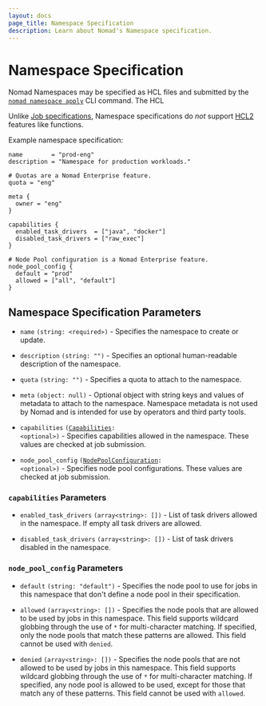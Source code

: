 ```yaml
---
layout: docs
page_title: Namespace Specification
description: Learn about Nomad's Namespace specification.
---
```


# Namespace Specification

Nomad Namespaces may be specified as HCL files and submitted by the [`nomad
namespace apply`][cli_ns_apply] CLI command. The HCL

Unlike [Job specifications][jobspecs], Namespace specifications do *not*
support [HCL2][hcl2] features like functions.

Example namespace specification:

```hcl
name        = "prod-eng"
description = "Namespace for production workloads."

# Quotas are a Nomad Enterprise feature.
quota = "eng"

meta {
  owner = "eng"
}

capabilities {
  enabled_task_drivers  = ["java", "docker"]
  disabled_task_drivers = ["raw_exec"]
}

# Node Pool configuration is a Nomad Enterprise feature.
node_pool_config {
  default = "prod"
  allowed = ["all", "default"]
}
```

## Namespace Specification Parameters

- `name` `(string: <required>)` - Specifies the namespace to create or update.

- `description` `(string: "")` - Specifies an optional human-readable
  description of the namespace.

- `quota` `(string: "")` <EnterpriseAlert inline /> - Specifies a quota to
  attach to the namespace.

- `meta` `(object: null)` - Optional object with string keys and values of
  metadata to attach to the namespace. Namespace metadata is not used by Nomad
  and is intended for use by operators and third party tools.

- `capabilities` <code>([Capabilities](#capabilities-parameters): &lt;optional&gt;)</code> -
  Specifies capabilities allowed in the namespace. These values are checked at
  job submission.

- `node_pool_config` <code>([NodePoolConfiguration](#node_pool_config-parameters): &lt;optional&gt;)</code> <EnterpriseAlert inline /> -
  Specifies node pool configurations. These values are checked at job
  submission.

### `capabilities` Parameters

- `enabled_task_drivers` `(array<string>: [])` - List of task drivers allowed
  in the namespace. If empty all task drivers are allowed.

- `disabled_task_drivers` `(array<string>: [])` - List of task drivers disabled
  in the namespace.

### `node_pool_config` Parameters <EnterpriseAlert inline />

- `default` `(string: "default")` - Specifies the node pool to use for jobs in
  this namespace that don't define a node pool in their specification.

- `allowed` `(array<string>: [])` - Specifies the node pools that are allowed
  to be used by jobs in this namespace. This field supports wildcard globbing
  through the use of `*` for multi-character matching. If specified, only the
  node pools that match these patterns are allowed. This field cannot be used
  with `denied`.

- `denied` `(array<string>: [])` - Specifies the node pools that are not
  allowed to be used by jobs in this namespace. This field supports wildcard
  globbing through the use of `*` for multi-character matching. If specified,
  any node pool is allowed to be used, except for those that match any of these
  patterns. This field cannot be used with `allowed`.

[cli_ns_apply]: /nomad/docs/commands/namespace/apply
[hcl2]: /nomad/docs/job-specification/hcl2
[jobspecs]: /nomad/docs/job-specification
